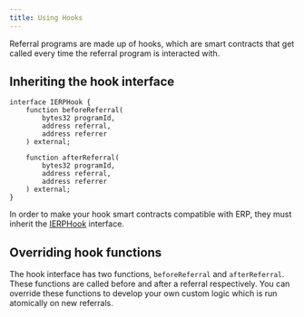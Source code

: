 ```yaml
---
title: Using Hooks
---
```


Referral programs are made up of hooks, which are smart contracts that get called every time the referral program is interacted with.

## Inheriting the hook interface

```solidity
interface IERPHook {
    function beforeReferral(
        bytes32 programId,
        address referral,
        address referrer
    ) external;
    
    function afterReferral(
        bytes32 programId,
        address referral,
        address referrer
    ) external;
}
```

In order to make your hook smart contracts compatible with ERP, they must inherit the [IERPHook](/docs/deployed-contracts) interface.

## Overriding hook functions

The hook interface has two functions, ```beforeReferral``` and ```afterReferral```. These functions are called before and after a referral respectively. You can override these functions to develop your own custom logic which is run atomically on new referrals.